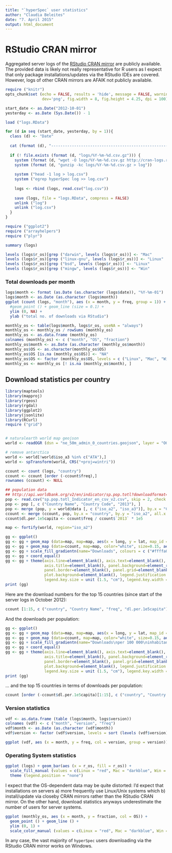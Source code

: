 ```yaml
---
title: "`hyperSpec` user statistics"
author: "Claudia Beleites"
date: "7. April 2015"
output: html_document
---
```

# RStudio CRAN mirror

Aggregated server logs of the [RStudio CRAN mirror](http://cran-logs.rstudio.com) are publicly available. The provided data is likely not really representative for R users as I expect that only package installations/updates via the RStudio IDEs are covered. However, logs of other CRAN mirrors are AFAIK not publicly available.

```r
require ("knitr")
opts_chunk$set (echo = FALSE, results = 'hide', message = FALSE, warning = FALSE,
                dev='png', fig.width = 8, fig.height = 4.25, dpi = 100)
```
```r
start_date <- as.Date("2012-10-01")
yesterday <- as.Date (Sys.Date()) - 1
```
```r
load ("logs.RData")
```
```r
for (d in seq (start_date, yesterday, by = 1)){
  class (d) <- "Date"
  
  cat (format (d), "-------------------------------------------------------------------------------\n")
    
  if (! file.exists (format (d, "logs/%Y-%m-%d.csv.gz"))) {
    system (format (d, "wget -O logs/%Y-%m-%d.csv.gz http://cran-logs.rstudio.com/%Y/%Y-%m-%d.csv.gz"))
    system (format (d, "gunzip -kc logs/%Y-%m-%d.csv.gz > log"))
            
    system ("head -1 log > log.csv")
    system ("egrep hyperSpec log >> log.csv")
    
    logs <- rbind (logs, read.csv("log.csv"))
    
    save (logs, file = "logs.RData", compress = FALSE)
    unlink ("log")
    unlink ("log.csv")
  }
}

```

```r
require ("ggplot2")
require ("arrayhelpers")
require ("plyr")

summary (logs)

levels (logs$r_os)[grep ("darwin", levels (logs$r_os))] <- "Mac"
levels (logs$r_os)[grep ("linux-gnu", levels (logs$r_os))] <- "Linux"
levels (logs$r_os)[grep ("bsd", levels (logs$r_os))] <- "Linux"
levels (logs$r_os)[grep ("mingw", levels (logs$r_os))] <- "Win"
```

### Total downloads per month

```r
logs$month <- format (as.Date (as.character (logs$date)), "%Y-%m-01")
logs$month <- as.Date (as.character (logs$month))
ggplot (count (logs, "month"), aes (x = month, y = freq, group = 1)) + geom_bar(stat= "identity", width = 31) +
  #geom_point () + geom_line (size = 0.1) +
  ylim (0, NA) +
  ylab ("total no. of downloads via RStudio")
```


```r
monthly_os <- table(logs$month, logs$r_os, useNA = "always")
monthly_os <- monthly_os / rowSums (monthly_os)
monthly_os <- as.data.frame (monthly_os)
colnames (monthly_os) <- c ("month", "OS", "fraction")
monthly_os$month <- as.Date (as.character (monthly_os$month))
monthly_os$OS <- as.character(monthly_os$OS)
monthly_os$OS [is.na (monthly_os$OS)] <- "NA"
monthly_os$OS <- factor (monthly_os$OS, levels = c ("Linux", "Mac", "Win", "NA"))
monthly_os <- monthly_os [! is.na (monthly_os$month), ]
```


## Download statistics per country

```r
library(maptools)
library(mapproj)
library(rgeos)
library(rgdal)
library(ggplot2)
library(jsonlite)
library(RCurl)
require ("grid")


# naturalearth world map geojson
world <- readOGR (dsn = "ne_50m_admin_0_countries.geojson", layer = "OGRGeoJSON")

# remove antarctica
world <- world[!world$iso_a3 %in% c("ATA"),]
world <- spTransform(world, CRS("+proj=wintri"))

ccount <- count (logs, "country")
ccount <- ccount [order (-ccount$freq),]
rownames (ccount) <- NULL

## population data
## http://api.worldbank.org/v2/en/indicator/sp.pop.totl?downloadformat=csv
pop <- read.csv("sp.pop.totl_Indicator_en_csv_v2.csv", skip = 2, check.names = FALSE)
pop <- pop [, c ("Country Name", "Country Code", "2013"), ]
pop <- merge (pop, y = world@data [, c ("iso_a2", "iso_a3")], by.x = "Country Code", by.y = "iso_a3")
ccount <- merge (ccount, pop, by.x = "country", by.y = "iso_a2", all.x = TRUE)
ccount$dl.per.1e5capita <- ccount$freq / ccount$`2013` * 1e5

map <- fortify(world, region="iso_a2")

gg <- ggplot()
gg <- gg + geom_map (data=map, map=map, aes(x = long, y = lat, map_id = id, group = group), fill = "#ffffff", color = NA) 
gg <- gg + geom_map (data=ccount, map=map, color="white", size=0.15, aes (fill = freq, group = country, map_id = country))  
gg <- gg + scale_fill_gradientn(name="Downloads", colours = c ("#ffffa0", "darkgreen", rep ("#004000", 5)))
gg <- gg + coord_equal()
gg <- gg + theme(axis.line=element_blank(), axis.text=element_blank(), axis.ticks=element_blank(), 
                 axis.title=element_blank(), panel.background=element_rect(fill = "#e0e0ff"),
                 panel.border=element_blank(), panel.grid=element_blank(), panel.margin=unit(0, "lines"),
                 plot.background=element_blank(), legend.justification = c(0,0), legend.position = c (0, 0),
                 legend.key.size = unit (1.5, "cm"), legend.key.width = unit (0.5, "cm")) 
print (gg)
```

Here are the download numbers for the top 15 countries (since start of the server logs in October 2012):

```r
ccount [1:15, c ("country", "Country Name", "freq", "dl.per.1e5capita")]
```


And the downloads per population:
```r
gg <- ggplot()
gg <- gg + geom_map (data=map, map=map, aes(x = long, y = lat, map_id = id, group = group), fill = "#ffffff", color = NA) 
gg <- gg + geom_map (data=ccount, map=map, color="white", size=0.15, aes (fill = dl.per.1e5capita, group = country, map_id = country))  
gg <- gg + scale_fill_gradientn(name="Downloads\nper 100 000\ninhabitants", colours = c ("#ffffb0", "blue", "darkblue", "#000040", "#000040", "#000040"))
gg <- gg + coord_equal()
gg <- gg + theme(axis.line=element_blank(), axis.text=element_blank(), axis.ticks=element_blank(), 
                 axis.title=element_blank(), panel.background=element_rect(fill = "#e0e0ff"),
                 panel.border=element_blank(), panel.grid=element_blank(), panel.margin=unit(0, "lines"),
                 plot.background=element_blank(), legend.justification = c(0,0), legend.position = c (0, 0),
                 legend.key.size = unit (1.5, "cm"), legend.key.width = unit (0.5, "cm")) 
print (gg)
```


... and the top 15 countries in terms of downloads per population:
```r
ccount [order (-ccount$dl.per.1e5capita)[1:15], c ("country", "Country Name", "freq", "dl.per.1e5capita")]
```

### Version statistics

```r
vdf <- as.data.frame (table (logs$month, logs$version))
colnames (vdf) <- c ("month", "version", "freq")
vdf$month <- as.Date (as.character (vdf$month))
vdf$version <- factor (vdf$version, levels = sort (levels (vdf$version)))

ggplot (vdf, aes (x = month, y = freq, col = version, group = version)) + geom_point () + geom_line () 
```

### Operating System statistics
```r
ggplot (logs) + geom_bar(aes (x = r_os, fill = r_os)) +
  scale_fill_manual (values = c(Linux = "red", Mac = "darkblue", Win = "darkgreen"), na.value = "#808080") +
  theme (legend.position = "none")
```

I expect that the OS-dependent data may be quite distorted: I'd expect that installations on servers a) more frequently use Linux/Unix systems which b) install/update via closeby CRAN mirrors rather than the RStudio CRAN mirror. On the other hand, download statistics anyways underestimate the number of users for server systems.

```r
ggplot (monthly_os, aes (x = month, y = fraction, col = OS)) + 
  geom_point () + geom_line () +
  ylim (0, 1) +
  scale_color_manual (values = c(Linux = "red", Mac = "darkblue", Win = "darkgreen", `NA` = "#808080"))
```

In any case, the vast majority of `hyperSpec` users downloading via the RStudio CRAN mirror works on Windows.